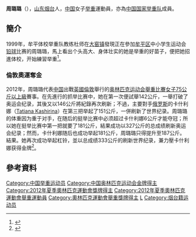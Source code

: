{{Infobox sportsperson
| headercolor    = #808080
| name           = 周璐璐
| image          =
| imagesize      = 
| caption        =
| birthname      =
| fullname       =
| nickname       =
| nationality    = 
| residence      =
| birthdate      = {{birth_date_and_age|1988|3|19}}<ref name="伦敦奥运">{{cite web|title=2012伦敦奥运会中国体育代表团成员名录 - 周璐璐|url=http://2012teamchina.olympic.cn/index.php/personview/persons/16242|accessdate=2012-07-16|archive-date=2021-01-11|archive-url=https://web.archive.org/web/20210111015156/http://2012teamchina.olympic.cn/index.php/personview/persons/16242|dead-url=no}}{{zh-cn}}</ref>
| birthplace     = {{CHN}}[[山东省|山东省]][[烟台市|烟台市]]
| height         = {{height|m=1.75}}<ref name="伦敦奥运"/>
| weight         = {{weight|kg=133}}<ref name="伦敦奥运"/>
| website        = 
| country        = {{CHN}}
| sport          = 女子[[举重|举重]]
| collegeteam    =
| club           =
| team           =
| turnedpro      =
| coach          = [[许敬法|许敬法]]<ref name="伦敦奥运"/>
| retired        =
| coaching       =
| worlds         =
| regionals      =
| nationals      =
| olympics       =
| paralympics    =
| highestranking =
| pb             =
| medaltemplates = 
{{MedalCompetition|[[夏季奥林匹克运动会|夏季奥林匹克运动会]]}}
{{MedalGold   |[[2012年夏季奥林匹克运动会|2012年 倫敦]]| [[2012年夏季奧林匹克運動會舉重比賽－女子75公斤以上級|75公斤以上級]]}}
{{MedalCompetition|[[世界舉重錦標賽|世界舉重錦標賽]]}}
{{MedalGold |[[2011年世界舉重錦標賽|2011年 巴黎]]| [[2011年世界舉重錦標賽_–_女子75公斤以上級|75公斤以上級]]}}
| show-medals    = yes
}}
'''周璐璐'''（{{bd|1988年|3月19日}}），[[山东|山东]][[烟台|烟台]]人，[[中国|中国]]女子[[举重|举重]]運動員，亦為[[中国国家举重队|中国国家举重队]]成員。

==簡介==
1999年，牟平体校举重队教练杜师在[[大窑镇|大窑镇]]發現正在參加[[牟平区|牟平区]]中小学生运动会[[铅球|铅球]]比赛的周璐璐，馬上看出个头高大、身体壮实的她是举重的好苗子，便把她招進体校，开始練習举重<ref name="联合早报">{{cite news|title=大块头有大智慧 周璐璐双手举出一片天|url=http://www.jiaodong.net/sports/system/2012/07/11/011592090.shtml|newspaper=胶东在线|date=2012-07-11|accessdate=2012-07-21|archive-date=2021-01-11|archive-url=https://web.archive.org/web/20210111015211/http://www.jiaodong.net/sports/system/2012/07/11/011592090.shtml|dead-url=no}}</ref>。

===倫敦奧運奪金===
2012年，周璐璐代表[[2012年夏季奥林匹克运动会中国代表团|中国]]出戰[[英國|英國]][[倫敦|倫敦]]舉行的[[2012年夏季奥林匹克运动会|奥林匹克运动会]][[2012年夏季奧林匹克運動會舉重比賽|舉重比賽]][[2012年夏季奧林匹克運動會舉重比賽－女子75公斤以上級|女子75公斤以上級]]賽事。在先進行的抓举比赛中，她在第一次便試舉142公斤，一舉打破了奥运会纪录，其後又以146公斤將紀錄再次刷新；不過，主要對手[[2012年夏季奥林匹克运动会俄罗斯代表团|俄罗斯]]的卡什利娜（[[Tatiana_Kashirina|Tatiana Kashirina]]）在第三把举起了151公斤，一併刷新了世界纪录。周璐璐的体重因为重于对手，在随后的挺举比赛中必须超过卡什利娜6公斤才能夺冠；所以她在挺举比赛中第一把就要了181公斤，結果成功以327公斤的总成绩刷新奥运会纪录；然而，卡什利娜随后也成功举起181公斤，周璐璐只得提升至187公斤。結果。她再次成功举起杠铃，並以总成绩333公斤的刷新世界纪录，兼力壓卡什利娜获得金牌<ref>{{cite news|title=女子75以上公斤级举重：周璐璐破世界纪录夺冠|url=http://www.jiaodong.net/sports/system/2012/08/06/011612900.shtml|newspaper=中国新闻网|date=2012-08-06|accessdate=2012-08-06|archive-date=2021-01-11|archive-url=https://web.archive.org/web/20210111015226/http://www.jiaodong.net/sports/system/2012/08/06/011612900.shtml|dead-url=no}}</ref>。

==參考資料==
{{Reflist}}

{{Footer Olympic Champions Weightlifting Women Super Heavyweight}}
{{2012 China Olympic Weightlifting Team}}
{{DEFAULTSORT:Zhou Lulu}}
[[Category:中国举重运动员|Category:中国举重运动员]]
[[Category:中国奥林匹克运动会金牌得主|Category:中国奥林匹克运动会金牌得主]]
[[Category:2012年夏季奧林匹克運動會獎牌得主|Category:2012年夏季奧林匹克運動會獎牌得主]]
[[Category:2012年夏季奧林匹克運動會舉重運動員|Category:2012年夏季奧林匹克運動會舉重運動員]]
[[Category:奧林匹克運動會舉重獎牌得主|Category:奧林匹克運動會舉重獎牌得主]]
[[Category:周姓|L]]
[[Category:烟台籍运动员|Category:烟台籍运动员]]